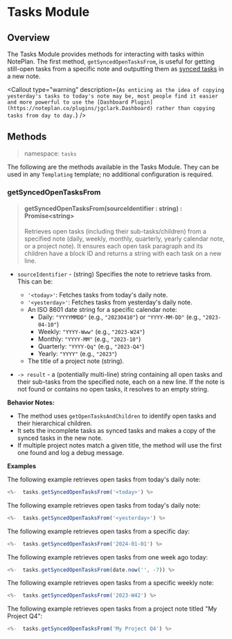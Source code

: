 
# Tasks Module

## Overview

The Tasks Module provides methods for interacting with tasks within NotePlan. The first method, `getSyncedOpenTasksFrom`, is useful for getting still-open tasks from a specific note and outputting them as [synced tasks](https://help.noteplan.co/article/138-synced-blocks) in a new note.

<Callout
  type="warning"
  description={`
    As enticing as the idea of copying yesterday's tasks to today's note may be, most people find it easier and more powerful to use the [Dashboard Plugin](https://noteplan.co/plugins/jgclark.Dashboard) rather than copying tasks from day to day.
  `}
/>

## Methods

> namespace: `tasks`

The following are the methods available in the Tasks Module. They can be used in any `Templating` template; no additional configuration is required.

### getSyncedOpenTasksFrom

> #### getSyncedOpenTasksFrom(sourceIdentifier : string) : Promise&lt;string&gt;
>
> Retrieves open tasks (including their sub-tasks/children) from a specified note (daily, weekly, monthly, quarterly, yearly calendar note, or a project note). It ensures each open task paragraph and its children have a block ID and returns a string with each task on a new line.

- `sourceIdentifier` - (string) Specifies the note to retrieve tasks from. This can be:
    - `'<today>'`: Fetches tasks from today's daily note.
    - `'<yesterday>'`: Fetches tasks from yesterday's daily note.
    - An ISO 8601 date string for a specific calendar note:
        - Daily: `"YYYYMMDD"` (e.g., `"20230410"`) or `"YYYY-MM-DD"` (e.g., `"2023-04-10"`)
        - Weekly: `"YYYY-Www"` (e.g., `"2023-W24"`)
        - Monthly: `"YYYY-MM"` (e.g., `"2023-10"`)
        - Quarterly: `"YYYY-Qq"` (e.g., `"2023-Q4"`)
        - Yearly: `"YYYY"` (e.g., `"2023"`)
    - The title of a project note (string).

- `-> result` - a (potentially multi-line) string containing all open tasks and their sub-tasks from the specified note, each on a new line. If the note is not found or contains no open tasks, it resolves to an empty string.

**Behavior Notes:**

*   The method uses `getOpenTasksAndChildren` to identify open tasks and their hierarchical children.
*   It sets the incomplete tasks as synced tasks and makes a copy of the synced tasks in the new note.
*   If multiple project notes match a given title, the method will use the first one found and log a debug message.

**Examples**

The following example retrieves open tasks from today's daily note:

```javascript
<%-  tasks.getSyncedOpenTasksFrom('<today>') %>
```

The following example retrieves open tasks from today's daily note:

```javascript
<%-  tasks.getSyncedOpenTasksFrom('<yesterday>') %>
```

The following example retrieves open tasks from a specific day:

```javascript
<%-  tasks.getSyncedOpenTasksFrom('2024-01-01') %>
```

The following example retrieves open tasks from one week ago today:

```javascript
<%-  tasks.getSyncedOpenTasksFrom(date.now('', -7)) %>
```

The following example retrieves open tasks from a specific weekly note:

```javascript
<%-  tasks.getSyncedOpenTasksFrom('2023-W42') %>
```

The following example retrieves open tasks from a project note titled "My Project Q4":

```javascript
<%-  tasks.getSyncedOpenTasksFrom('My Project Q4') %>
``` 

